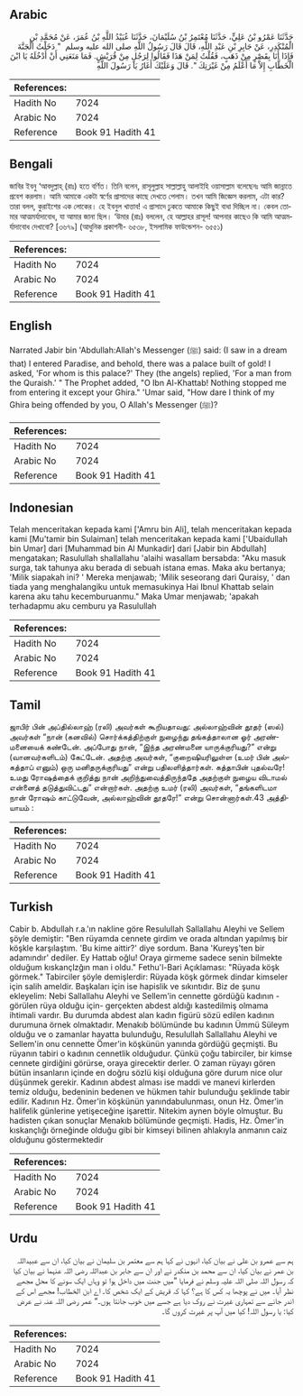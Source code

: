 ## Arabic


<div dir="rtl" lang="ar" style={{fontSize:'larger',backgroundColor:'#f8f9fa',padding:20}}>
حَدَّثَنَا عَمْرُو بْنُ عَلِيٍّ، حَدَّثَنَا مُعْتَمِرُ بْنُ سُلَيْمَانَ، حَدَّثَنَا عُبَيْدُ اللَّهِ بْنُ عُمَرَ، عَنْ مُحَمَّدِ بْنِ الْمُنْكَدِرِ، عَنْ جَابِرِ بْنِ عَبْدِ اللَّهِ، قَالَ قَالَ رَسُولُ اللَّهِ صلى الله عليه وسلم ‏ "‏ دَخَلْتُ الْجَنَّةَ فَإِذَا أَنَا بِقَصْرٍ مِنْ ذَهَبٍ، فَقُلْتُ لِمَنْ هَذَا فَقَالُوا لِرَجُلٍ مِنْ قُرَيْشٍ‏.‏ فَمَا مَنَعَنِي أَنْ أَدْخُلَهُ يَا ابْنَ الْخَطَّابِ إِلاَّ مَا أَعْلَمُ مِنْ غَيْرَتِكَ ‏"‏‏.‏ قَالَ وَعَلَيْكَ أَغَارُ يَا رَسُولَ اللَّهِ
</div>
<div style={{backgroundColor:'#f8f9fa',padding:20, marginBottom: 10}}><table> <thead> <tr> <th>References:</th> <th></th> </tr> </thead> <tbody><tr><td>Hadith No</td><td>7024</td></tr><tr><td>Arabic No</td><td>7024</td></tr><tr><td>Reference</td><td>Book 91 Hadith 41</td></tr></tbody></table></div>

## Bengali


<div dir="ltr" lang="bn" style={{fontSize:'larger',backgroundColor:'#f8f9fa',padding:20}}>
জাবির ইবনু ‘আবদুল্লাহ্ (রাঃ) হতে বর্ণিত। তিনি বলেন, রাসূলুল্লাহ সাল্লাল্লাহু আলাইহি ওয়াসাল্লাম বলেছেনঃ আমি জান্নাতে প্রবেশ করলাম। আমি আমাকে একটা স্বর্ণের প্রাসাদের কাছে দেখতে পেলাম। তখন আমি জিজ্ঞেস করলাম, এটা কার? তারা বলল, কুরাইশের এক লোকের। হে ইবনুল খাত্তাব! এ প্রাসাদে ঢুকতে আমাকে কিছুই বাধা দিচ্ছিল না। কেবল তোমার আত্মমর্যাদাবোধ, যা আমার জানা ছিল। ‘উমার (রাঃ) বললেন, হে আল্লাহর রাসূল! আপনার কাছেও কি আমি আত্মমর্যাদাবোধ দেখাবো? [৩৬৭৯] (আধুনিক প্রকাশনী- ৬৫৩৮, ইসলামিক ফাউন্ডেশন- ৬৫৫১)
</div>
<div style={{backgroundColor:'#f8f9fa',padding:20, marginBottom: 10}}><table> <thead> <tr> <th>References:</th> <th></th> </tr> </thead> <tbody><tr><td>Hadith No</td><td>7024</td></tr><tr><td>Arabic No</td><td>7024</td></tr><tr><td>Reference</td><td>Book 91 Hadith 41</td></tr></tbody></table></div>

## English


<div dir="ltr" lang="en" style={{fontSize:'larger',backgroundColor:'#f8f9fa',padding:20}}>
Narrated Jabir bin 'Abdullah:Allah's Messenger (ﷺ) said: (I saw in a dream that) I entered Paradise, and behold, there was a palace built of gold! I asked, 'For whom is this palace?' They (the angels) replied, 'For a man from the Quraish.' " The Prophet added, "O Ibn Al-Khattab! Nothing stopped me from entering it except your Ghira." 'Umar said, "How dare I think of my Ghira being offended by you, O Allah's Messenger (ﷺ)?
</div>
<div style={{backgroundColor:'#f8f9fa',padding:20, marginBottom: 10}}><table> <thead> <tr> <th>References:</th> <th></th> </tr> </thead> <tbody><tr><td>Hadith No</td><td>7024</td></tr><tr><td>Arabic No</td><td>7024</td></tr><tr><td>Reference</td><td>Book 91 Hadith 41</td></tr></tbody></table></div>

## Indonesian


<div dir="ltr" lang="id" style={{fontSize:'larger',backgroundColor:'#f8f9fa',padding:20}}>
Telah menceritakan kepada kami ['Amru bin Ali], telah menceritakan kepada kami [Mu'tamir bin Sulaiman] telah menceritakan kepada kami ['Ubaidullah bin Umar] dari [Muhammad bin Al Munkadir] dari [Jabir bin Abdullah] mengatakan; Rasulullah shallallahu 'alaihi wasallam bersabda: "Aku masuk surga, tak tahunya aku berada di sebuah istana emas. Maka aku bertanya; 'Milik siapakah ini? ' Mereka menjawab; 'Milik seseorang dari Quraisy, ' dan tiada yang menghalangiku untuk memasukinya Hai Ibnul Khattab selain karena aku tahu kecemburuanmu." Maka Umar menjawab; 'apakah terhadapmu aku cemburu ya Rasulullah
</div>
<div style={{backgroundColor:'#f8f9fa',padding:20, marginBottom: 10}}><table> <thead> <tr> <th>References:</th> <th></th> </tr> </thead> <tbody><tr><td>Hadith No</td><td>7024</td></tr><tr><td>Arabic No</td><td>7024</td></tr><tr><td>Reference</td><td>Book 91 Hadith 41</td></tr></tbody></table></div>

## Tamil


<div dir="ltr" lang="ta" style={{fontSize:'larger',backgroundColor:'#f8f9fa',padding:20}}>
ஜாபிர் பின் அப்தில்லாஹ் (ரலி) அவர்கள் கூறியதாவது: அல்லாஹ்வின் தூதர் (ஸல்) அவர்கள் “நான் (கனவில்) சொர்க்கத்திற்குள் நுழைந்து தங்கத்தாலான ஓர் அரண்மனையைக் கண்டேன். அப்போது நான், “இந்த அரண்மனை யாருக்குரியது?” என்று (வானவர்களிடம்) கேட்டேன். அதற்கு அவர்கள், “குறைஷியரிலுள்ள (உமர் பின் அல்கத்தாப் எனும்) ஒரு மனிதருக்குரியது” என்று பதிலளித்தார்கள். கத்தாபின் புதல்வரே! உமது ரோஷத்தைக் குறித்து நான் அறிந்துவைத்திருந்ததே அதற்குள் நுழைய விடாமல் என்னைத் தடுத்துவிட்டது” என்றார்கள். அதற்கு உமர் (ரலி) அவர்கள், “தங்களிடமா நான் ரோஷம் காட்டுவேன், அல்லாஹ்வின் தூதரே!” என்று சொன்னார்கள்.43 அத்தியாயம் :
</div>
<div style={{backgroundColor:'#f8f9fa',padding:20, marginBottom: 10}}><table> <thead> <tr> <th>References:</th> <th></th> </tr> </thead> <tbody><tr><td>Hadith No</td><td>7024</td></tr><tr><td>Arabic No</td><td>7024</td></tr><tr><td>Reference</td><td>Book 91 Hadith 41</td></tr></tbody></table></div>

## Turkish


<div dir="ltr" lang="tr" style={{fontSize:'larger',backgroundColor:'#f8f9fa',padding:20}}>
Cabir b. Abdullah r.a.'ın nakline göre Resulullah Sallallahu Aleyhi ve Sellem şöyle demiştir: "Ben rüyamda cennete girdim ve orada altından yapılmış bir köşkle karşılaştım. 'Bu kime aittir?' diye sordum. Bana 'Kureyş'ten bir adamındır' dediler. Ey Hattab oğlu! Oraya girmeme sadece senin bilmekte olduğum kıskançlzğın man i oldu." Fethu'l-Bari Açıklaması: "Rüyada köşk görmek." Tabirciler şöyle demişlerdir: Rüyada köşk görmek dindar kimseler için salih ameldir. Başkaları için ise hapislik ve sıkıntıdır. Biz de şunu ekleyelim: Nebi Sallallahu Aleyhi ve Sellem'in cennette gördüğü kadının -görülen rüya olduğu için- gerçekten abdest aldığı kastedilmiş olmama ihtimali vardır. Bu durumda abdest alan kadın figürü sözü edilen kadının durumuna örnek olmaktadır. Menakıb bölümünde bu kadının Ümmü Süleym olduğu ve o zamanlar hayatta bulunduğu, Resulullah Sallallahu Aleyhi ve Sellem'in onu cennette Ömer'in köşkünün yanında gördüğü geçmişti. Bu rüyanın tabiri o kadının cennetlik olduğudur. Çünkü çoğu tabirciler, bir kimse cennete girdiğini görürse, oraya girecektir derler. O zaman rüyayı gören bütün insanların içinde en doğru sözlü kişi olduğuna göre durum nice olur düşünmek gerekir. Kadının abdest alması ise maddi ve manevi kirlerden temiz olduğu, bedeninin bedenen ve hükmen tahir bulunduğu şeklinde tabir edilir. Kadının Hz. Ömer'in köşkünün yanındabulunması, onun Hz. Ömer'in halifelik günlerine yetişeceğine işarettir. Nitekim aynen böyle olmuştur. Bu hadisten çıkan sonuçlar Menakıb bölümünde geçmişti. Hadis, Hz. Ömer'in kıskançlığı örneğinde olduğu gibi bir kimseyi bilinen ahlakıyla anmanın caiz olduğunu göstermektedir
</div>
<div style={{backgroundColor:'#f8f9fa',padding:20, marginBottom: 10}}><table> <thead> <tr> <th>References:</th> <th></th> </tr> </thead> <tbody><tr><td>Hadith No</td><td>7024</td></tr><tr><td>Arabic No</td><td>7024</td></tr><tr><td>Reference</td><td>Book 91 Hadith 41</td></tr></tbody></table></div>

## Urdu


<div dir="rtl" lang="ur" style={{fontSize:'larger',backgroundColor:'#f8f9fa',padding:20}}>
ہم سے عمرو بن علی نے بیان کیا، انہوں نے کہا ہم سے معتمر بن سلیمان نے بیان کیا، ان سے عبیداللہ بن عمر نے بیان کیا، ان سے محمد بن منکدر نے اور ان سے جابر بن عبداللہ رضی اللہ عنہما نے بیان کیا کہ رسول اللہ صلی اللہ علیہ وسلم نے فرمایا ”میں جنت میں داخل ہوا تو وہاں ایک سونے کا محل مجھے نظر آیا۔ میں نے پوچھا یہ کس کا ہے؟ کہا کہ قریش کے ایک شخص کا۔ اے ابن الخطاب! مجھے اس کے اندر جانے سے تمہاری غیرت نے روک دیا ہے جسے میں خوب جانتا ہوں۔“ عمر رضی اللہ عنہ نے عرض کیا: یا رسول اللہ! کیا میں آپ پر غیرت کروں گا۔
</div>
<div style={{backgroundColor:'#f8f9fa',padding:20, marginBottom: 10}}><table> <thead> <tr> <th>References:</th> <th></th> </tr> </thead> <tbody><tr><td>Hadith No</td><td>7024</td></tr><tr><td>Arabic No</td><td>7024</td></tr><tr><td>Reference</td><td>Book 91 Hadith 41</td></tr></tbody></table></div>